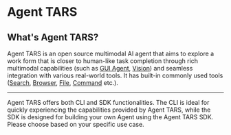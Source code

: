 # Agent TARS

## What's Agent TARS?

Agent TARS is an open source multimodal AI agent that aims to explore a work form that is closer to human-like task completion through rich multimodal capabilities (such as [GUI Agent](../basic/gui-agent.md), [Vision](../basic/vision.md)) and seamless integration with various real-world tools. It has built-in commonly used tools ([Search](../basic//search.md), [Browser](../basic/browser-operation.md), [File](../basic/file.md), [Command](../basic/command.md) etc.).

---

Agent TARS offers both CLI and SDK functionalities. The CLI is ideal for quickly experiencing the capabilities provided by Agent TARS, while the SDK is designed for building your own Agent using the Agent TARS SDK. Please choose based on your specific use case.

<br />


<QuickStartActionCard />
